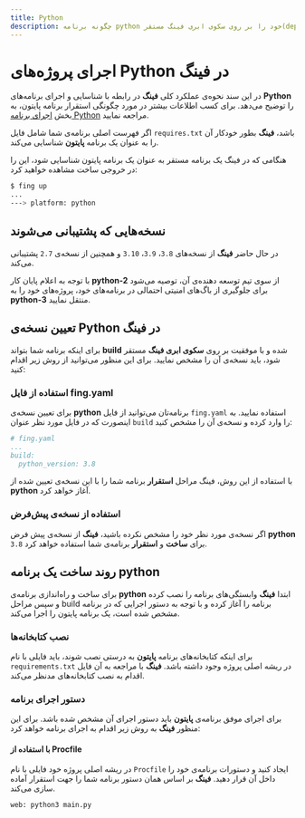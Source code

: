 ```yaml
---
title: Python
description: چگونه برنامه python خود را بر روی سکوی ابری فینگ مستقر(deploy) کنیم؟
---
```



<Platform>
  <PlatformHead title="برنامه‌های python" icon="python/python-original.svg" />
</Platform>

# اجرای پروژه‌های Python در فینگ

در این سند نحوه‌ی عملکرد کلی **فینگ** در رابطه با شناسایی و اجرای برنامه‌های **Python** را توضیح می‌دهد.
برای کسب اطلاعات بیشتر در مورد چگونگی استقرار برنامه پایتون، به بخش [اجرای برنامه Python](/quickstart/python) مراجعه نمایید.

اگر فهرست اصلی برنامه‌ی شما شامل فایل `requires.txt` باشد، **فینگ** بطور خودکار آن را به عنوان یک برنامه **پایتون** شناسایی می‌کند.

هنگامی که در فینگ یک برنامه مستقر به عنوان یک برنامه پایتون شناسایی شود، این را در خروجی ساخت مشاهده خواهید کرد:

```bash
$ fing up
...
---> platform: python
```

## نسخه‌هایی که پشتیبانی می‌شوند

در حال حاضر **فینگ** از نسخه‌های `3.8`، `3.9`، `3.10` و همچنین از نسخه‌ی `2.7` پشتیبانی می‌کند.

<Notice variant="warning">
  با توجه به اعلام پایان کار <strong>python-2</strong> از سوی تیم توسعه دهنده‌ی
  آن، توصیه می‌شود برای جلوگیری از باگ‌های امنیتی احتمالی در برنامه‌‌های خود،
  پروژه‌‌های خود را به <strong>python-3</strong> منتقل نمایید.
</Notice>

## تعیین نسخه‌ی Python در فینگ

برای اینکه برنامه شما بتواند  **build** شده و با موفقیت  بر روی **سکوی ابری فینگ**  مستقر شود، باید نسخه‌ی آن را مشخص نمایید. برای این منظور می‌توانید از روش زیر اقدام کنید:

### استفاده از فایل fing.yaml

برای تعیین نسخه‌ی **python** برنامه‌تان می‌توانید از فایل `fing.yaml` استفاده نمایید. به اینصورت که در فایل مورد نظر عنوان `build` را وارد کرده و نسخه‌ی آن را مشخص کنید:

```yaml
# fing.yaml
...
build:
  python_version: 3.8
```

با استفاده از این روش، فینگ مراحل **استقرار** برنامه شما را با این نسخه‌ی تعیین شده از **python** آغاز خواهد کرد.

### استفاده از نسخه‌ی پیش‌فرض

اگر نسخه‌ی مورد نظر خود را مشخص نکرده باشید، **فینگ** از نسخه‌ی پیش فرض **python** `3.8` برای **ساخت** و **استقرار** برنامه‌ی شما استفاده خواهد کرد.

## روند ساخت یک برنامه python

برای ساخت و راه‌اندازی برنامه‌ی  **python** ابتدا **فینگ**  وابستگی‌‌های برنامه را نصب کرده و سپس مراحل build برنامه را آغاز کرده و با توجه به دستور اجرایی که در برنامه مشخص شده است، یک برنامه پایتون را اجرا می‌کند. 

### نصب کتابخانه‌ها
برای اینکه کتابخانه‌‌های برنامه **پایتون**  به درستی نصب شوند، باید  فایلی با نام `requirements.txt`  در ریشه اصلی پروژه وجود داشته باشد. **فینگ** با مراجعه به آن فایل اقدام به نصب کتابخانه‌های مدنظر می‌کند.

### دستور اجرای برنامه

برای اجرای موفق برنامه‌ی **پایتون** باید دستور اجرای آن مشخص شده باشد. برای این منظور **فینگ** به روش زیر اقدام به اجرای برنامه خواهد کرد:

#### با استفاده از Procfile

در ریشه اصلی پروژه خود فایلی با نام `Procfile` ایجاد کنید و دستورات برنامه‌ی خود را داخل آن قرار دهید. **فینگ** بر اساس همان دستور برنامه شما را جهت استقرار آماده سازی می‌کند.

```Procfile
web: python3 main.py
```